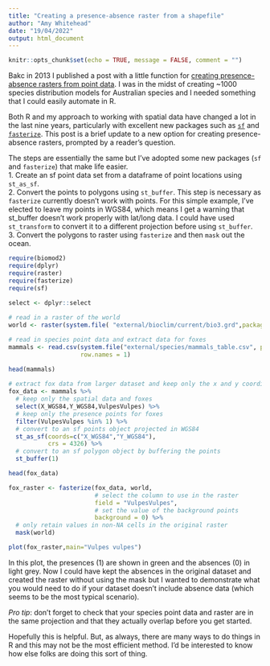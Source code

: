 ```yaml
---
title: "Creating a presence-absence raster from a shapefile"
author: "Amy Whitehead"
date: "19/04/2022"
output: html_document
---
```


```r
knitr::opts_chunk$set(echo = TRUE, message = FALSE, comment = "")
```

Bakc in 2013 I published a post with a little function for [creating presence-absence rasters from point data](https://amywhiteheadresearch.wordpress.com/2013/05/27/creating-a-presence-absence-raster-from-point-data/). I was in the midst of creating ~1000 species distribution models for Australian species and I needed something that I could easily automate in R.

Both R and my approach to working with spatial data have changed a lot in the last nine years, particularly with excellent new packages such as [`sf`](https://r-spatial.github.io/sf/) and [`fasterize`](https://cran.r-project.org/web/packages/fasterize/vignettes/using-fasterize.html).  This post is a brief update to a new option for creating presence-absence rasters, prompted by a reader's question.

The steps are essentially the same but I've adopted some new packages (`sf` and `fasterize`) that make life easier.   
1. Create an sf point data set from a dataframe of point locations using `st_as_sf`.  
2. Convert the points to polygons using `st_buffer`. This step is necessary as `fasterize` currently doesn't work with points. For this simple example, I've elected to leave my points in WGS84, which means I get a warning that st_buffer doesn't work properly with lat/long data. I could have used `st_transform` to convert it to a different projection before using `st_buffer`.  
3. Convert the polygons to raster using `fasterize` and then `mask` out the ocean.  

```r
require(biomod2)
require(dplyr)
require(raster)
require(fasterize)
require(sf)

select <- dplyr::select
 
# read in a raster of the world
world <- raster(system.file( "external/bioclim/current/bio3.grd",package="biomod2"))

# read in species point data and extract data for foxes
mammals <- read.csv(system.file("external/species/mammals_table.csv", package="biomod2"), 
                    row.names = 1) 

head(mammals)
 
# extract fox data from larger dataset and keep only the x and y coordinates
fox_data <- mammals %>% 
  # keep only the spatial data and foxes
  select(X_WGS84,Y_WGS84,VulpesVulpes) %>% 
  # keep only the presence points for foxes
  filter(VulpesVulpes %in% 1) %>% 
  # convert to an sf points object projected in WGS84
  st_as_sf(coords=c("X_WGS84","Y_WGS84"),
           crs = 4326) %>% 
  # convert to an sf polygon object by buffering the points
  st_buffer(1) 

head(fox_data)

```

```r

fox_raster <- fasterize(fox_data, world,
                        # select the column to use in the raster
                        field = "VulpesVulpes",
                        # set the value of the background points 
                        background = 0) %>% 
  # only retain values in non-NA cells in the original raster
  mask(world)

plot(fox_raster,main="Vulpes vulpes")

```

In this plot, the presences (1) are shown in green and the absences (0) in light grey. Now I could have kept the absences in the original dataset and created the raster without using the mask but I wanted to demonstrate what you would need to do if your dataset doesn't include absence data (which seems to be the most typical scenario).

*Pro tip*: don't forget to check that your species point data and raster are in the same projection and that they actually overlap before you get started. 

Hopefully this is helpful. But, as always, there are many ways to do things in R and this may not be the most efficient method. I'd be interested to know how else folks are doing this sort of thing.